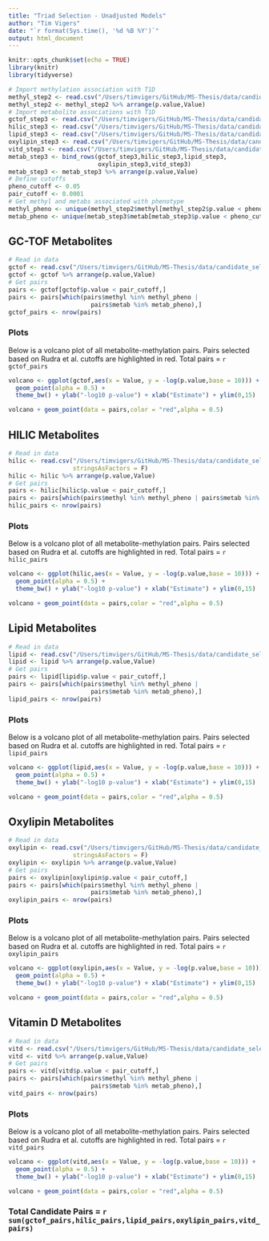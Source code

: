 ```yaml
---
title: "Triad Selection - Unadjusted Models"
author: "Tim Vigers"
date: "`r format(Sys.time(), '%d %B %Y')`"
output: html_document
---
```


```r
knitr::opts_chunk$set(echo = TRUE)
library(knitr)
library(tidyverse)
```

```r
# Import methylation association with T1D
methyl_step2 <- read.csv("/Users/timvigers/GitHub/MS-Thesis/data/candidate_selection/step_2/methyl_adj.csv",stringsAsFactors = F)
methyl_step2 <- methyl_step2 %>% arrange(p.value,Value)
# Import metabolite associations with T1D
gctof_step3 <- read.csv("/Users/timvigers/GitHub/MS-Thesis/data/candidate_selection/step_3/gctof_adj.csv",stringsAsFactors = F)
hilic_step3 <- read.csv("/Users/timvigers/GitHub/MS-Thesis/data/candidate_selection/step_3/hilic_adj.csv",stringsAsFactors = F)
lipid_step3 <- read.csv("/Users/timvigers/GitHub/MS-Thesis/data/candidate_selection/step_3/lipid_adj.csv",stringsAsFactors = F)
oxylipin_step3 <- read.csv("/Users/timvigers/GitHub/MS-Thesis/data/candidate_selection/step_3/oxylipin_adj.csv",stringsAsFactors = F)
vitd_step3 <- read.csv("/Users/timvigers/GitHub/MS-Thesis/data/candidate_selection/step_3/vitd_adj.csv",stringsAsFactors = F)
metab_step3 <- bind_rows(gctof_step3,hilic_step3,lipid_step3,
                         oxylipin_step3,vitd_step3)
metab_step3 <- metab_step3 %>% arrange(p.value,Value)
# Define cutoffs
pheno_cutoff <- 0.05
pair_cutoff <- 0.0001
# Get methyl and metabs associated with phenotype
methyl_pheno <- unique(methyl_step2$methyl[methyl_step2$p.value < pheno_cutoff])
metab_pheno <- unique(metab_step3$metab[metab_step3$p.value < pheno_cutoff])
```

## GC-TOF Metabolites

```r
# Read in data
gctof <- read.csv("/Users/timvigers/GitHub/MS-Thesis/data/candidate_selection/step_1/sv/gctof_SV_unadj_scaled.csv",stringsAsFactors = F)
gctof <- gctof %>% arrange(p.value,Value)
# Get pairs
pairs <- gctof[gctof$p.value < pair_cutoff,]
pairs <- pairs[which(pairs$methyl %in% methyl_pheno | 
                       pairs$metab %in% metab_pheno),]
gctof_pairs <- nrow(pairs)
```

### Plots

Below is a volcano plot of all metabolite-methylation pairs. Pairs selected based on Rudra et al. cutoffs are highlighted in red. Total pairs = `r gctof_pairs`

```r
volcano <- ggplot(gctof,aes(x = Value, y = -log(p.value,base = 10))) +
  geom_point(alpha = 0.5) + 
  theme_bw() + ylab("-log10 p-value") + xlab("Estimate") + ylim(0,15)
```

```r
volcano + geom_point(data = pairs,color = "red",alpha = 0.5)
```

## HILIC Metabolites

```r
# Read in data
hilic <- read.csv("/Users/timvigers/GitHub/MS-Thesis/data/candidate_selection/step_1/sv/hilic_SV_unadj_scaled.csv",
                  stringsAsFactors = F)
hilic <- hilic %>% arrange(p.value,Value)
# Get pairs
pairs <- hilic[hilic$p.value < pair_cutoff,]
pairs <- pairs[which(pairs$methyl %in% methyl_pheno | pairs$metab %in% metab_pheno),]
hilic_pairs <- nrow(pairs)
```

### Plots

Below is a volcano plot of all metabolite-methylation pairs. Pairs selected based on Rudra et al. cutoffs are highlighted in red. Total pairs = `r hilic_pairs`

```r
volcano <- ggplot(hilic,aes(x = Value, y = -log(p.value,base = 10))) +
  geom_point(alpha = 0.5) + 
  theme_bw() + ylab("-log10 p-value") + xlab("Estimate") + ylim(0,15)
```

```r
volcano + geom_point(data = pairs,color = "red",alpha = 0.5)
```

## Lipid Metabolites

```r
# Read in data
lipid <- read.csv("/Users/timvigers/GitHub/MS-Thesis/data/candidate_selection/step_1/sv/lipid_SV_unadj_scaled.csv",stringsAsFactors = F)
lipid <- lipid %>% arrange(p.value,Value)
# Get pairs
pairs <- lipid[lipid$p.value < pair_cutoff,]
pairs <- pairs[which(pairs$methyl %in% methyl_pheno | 
                       pairs$metab %in% metab_pheno),]
lipid_pairs <- nrow(pairs)
```

### Plots

Below is a volcano plot of all metabolite-methylation pairs. Pairs selected based on Rudra et al. cutoffs are highlighted in red. Total pairs = `r lipid_pairs`

```r
volcano <- ggplot(lipid,aes(x = Value, y = -log(p.value,base = 10))) +
  geom_point(alpha = 0.5) + 
  theme_bw() + ylab("-log10 p-value") + xlab("Estimate") + ylim(0,15)
```

```r
volcano + geom_point(data = pairs,color = "red",alpha = 0.5)
```

## Oxylipin Metabolites

```r
# Read in data
oxylipin <- read.csv("/Users/timvigers/GitHub/MS-Thesis/data/candidate_selection/step_1/sv/oxylipin_SV_unadj_scaled.csv",
                  stringsAsFactors = F)
oxylipin <- oxylipin %>% arrange(p.value,Value)
# Get pairs
pairs <- oxylipin[oxylipin$p.value < pair_cutoff,]
pairs <- pairs[which(pairs$methyl %in% methyl_pheno | 
                       pairs$metab %in% metab_pheno),]
oxylipin_pairs <- nrow(pairs)
```

### Plots

Below is a volcano plot of all metabolite-methylation pairs. Pairs selected based on Rudra et al. cutoffs are highlighted in red. Total pairs = `r oxylipin_pairs`

```r
volcano <- ggplot(oxylipin,aes(x = Value, y = -log(p.value,base = 10))) +
  geom_point(alpha = 0.5) + 
  theme_bw() + ylab("-log10 p-value") + xlab("Estimate") + ylim(0,15)
```

```r
volcano + geom_point(data = pairs,color = "red",alpha = 0.5)
```

## Vitamin D Metabolites

```r
# Read in data
vitd <- read.csv("/Users/timvigers/GitHub/MS-Thesis/data/candidate_selection/step_1/sv/vitd_SV_unadj_scaled.csv",stringsAsFactors = F)
vitd <- vitd %>% arrange(p.value,Value)
# Get pairs
pairs <- vitd[vitd$p.value < pair_cutoff,]
pairs <- pairs[which(pairs$methyl %in% methyl_pheno | 
                       pairs$metab %in% metab_pheno),]
vitd_pairs <- nrow(pairs)
```

### Plots

Below is a volcano plot of all metabolite-methylation pairs. Pairs selected based on Rudra et al. cutoffs are highlighted in red. Total pairs = `r vitd_pairs`

```r
volcano <- ggplot(vitd,aes(x = Value, y = -log(p.value,base = 10))) +
  geom_point(alpha = 0.5) + 
  theme_bw() + ylab("-log10 p-value") + xlab("Estimate") + ylim(0,15)
```

```r
volcano + geom_point(data = pairs,color = "red",alpha = 0.5)
```

### Total Candidate Pairs = `r sum(gctof_pairs,hilic_pairs,lipid_pairs,oxylipin_pairs,vitd_pairs)`